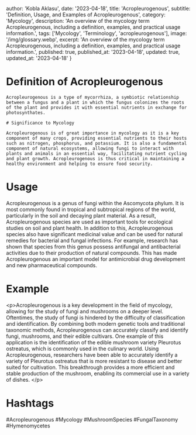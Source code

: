 
  author: 'Kobla Aklasu',
  date: '2023-04-18',
  title: 'Acropleurogenous',
  subtitle: 'Definition, Usage, and Examples of Acropleurogenous',
  category: 'Mycology',
  description: 'An overview of the mycology term Acropleurogenous, including a definition, examples, and practical usage information.',
  tags: ['Mycology', 'Terminology', 'acropleurogenous'],
  image: '/img/glossary.webp',
  excerpt: 'An overview of the mycology term Acropleurogenous, including a definition, examples, and practical usage information.',
  published: true,
  published_at: '2023-04-18',
  updated: true,
  updated_at: '2023-04-18'
}




# Definition of Acropleurogenous
    
    Acropleurogenous is a type of mycorrhiza, a symbiotic relationship between a fungus and a plant in which the fungus colonizes the roots of the plant and provides it with essential nutrients in exchange for photosynthates.
    
    # Significance to Mycology
    
    Acropleurogenous is of great importance in mycology as it is a key component of many crops, providing essential nutrients to their hosts such as nitrogen, phosphorus, and potassium. It is also a fundamental component of natural ecosystems, allowing fungi to interact with plants and animals in an essential way, facilitating nutrient cycling and plant growth. Acropleurogenous is thus critical in maintaining a healthy environment and helping to ensure food security.

# Usage

Acropleurogenous is a genus of fungi within the Ascomycota phylum. It is most commonly found in tropical and subtropical regions of the world, particularly in the soil and decaying plant material. As a result, Acropleurogenous species are used as important tools for ecological studies on soil and plant health. In addition to this, Acropleurogenous species also have significant medicinal value and can be used for natural remedies for bacterial and fungal infections. For example, research has shown that species from this genus possess antifungal and antibacterial activities due to their production of natural compounds. This has made Acropleurogenous an important model for antimicrobial drug development and new pharmaceutical compounds.

# Example

&lt;p&gt;Acropleurogenous is a key development in the field of mycology, allowing for the study of fungi and mushrooms on a deeper level. Oftentimes, the study of fungi is hindered by the difficulty of classification and identification. By combining both modern genetic tools and traditional taxonomic methods, Acropleurogenous can accurately classify and identify fungi, mushrooms, and their edible cultivars. One example of this application is the identification of the edible mushroom variety Pleurotus ostreatus, which is commonly used in the culinary world. Using Acropleurogenous, researchers have been able to accurately identify a variety of Pleurotus ostreatus that is more resistant to disease and better suited for cultivation. This breakthrough provides a more efficient and stable production of the mushroom, enabling its commercial use in a variety of dishes. &lt;/p&gt;

# Hashtags

#Acropleurogenous #Mycology #MushroomSpecies #FungalTaxonomy #Hymenomycetes

